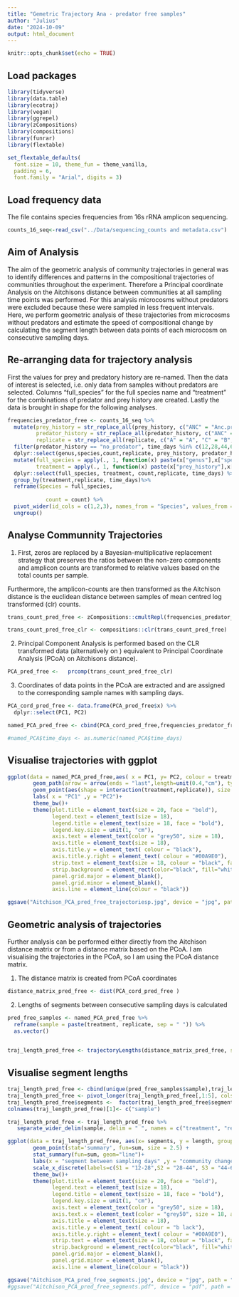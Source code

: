 ---
title: "Gemetric Trajectory Ana - predator free samples"
author: "Julius"
date: "2024-10-09"
output: html_document
---

```{r setup, include=FALSE}
knitr::opts_chunk$set(echo = TRUE)
```

## Load packages

```{r, message=FALSE}
library(tidyverse)
library(data.table)
library(ecotraj)
library(vegan)
library(ggrepel)
library(zCompositions)
library(compositions)
library(funrar)
library(flextable)
```

```{r}
set_flextable_defaults(
  font.size = 10, theme_fun = theme_vanilla,
  padding = 6,
  font.family = "Arial", digits = 3)
```


## Load frequency data

The file contains species frequencies from 16s rRNA amplicon sequencing.

```{r, message=FALSE}
counts_16_seq<-read_csv("../Data/sequencing_counts and metadata.csv")
```
## Aim of Analysis

The aim of the geometric analysis of community trajectories in general was to identify differences and patterns in the compositional trajectories of communities throughout the experiment. Therefore a Principal coordinate Analysis on the Aitchisons distance between communities at all sampling time points was performed. For this analysis microcosms without predators were excluded because these were sampled in less frequent intervals. Here, we perform geometric analysis of these trajectories from microcosms without predators and estimate the speed of compositional change by calculating the segment length between data points of each microcosm on consecutive sampling days.

## Re-arranging data for trajectory analysis

First the values for prey and predatory history are re-named.
Then the data of interest is selected, i.e. only data from samples without predators are selected. 
Columns "full_species" for the full species name and "treatment" for the combinations of predator and prey history are created.
Lastly the data is brought in shape for the following analyses.

```{r}
frequencies_predator_free <- counts_16_seq %>% 
  mutate(prey_history = str_replace_all(prey_history, c("ANC" = "Anc.prey", "EVO" = "Evo.prey")),
         predator_history = str_replace_all(predator_history, c("ANC" = "Anc.predator", "EVO" = "Evo.predator")),
         replicate = str_replace_all(replicate, c("A" = "A", "C" = "B", "E" = "C"))) %>% 
  filter(predator_history == "no_predator", time_days %in% c(12,28,44,60)) %>% 
  dplyr::select(genus,species,count,replicate, prey_history, predator_history, time_days) %>% 
  mutate(full_species = apply(., 1, function(x) paste(x["genus"],x["species"], sep = "_")),
         treatment = apply(., 1, function(x) paste(x["prey_history"],x["predator_history"], sep = "_"))) %>% 
  dplyr::select(full_species, treatment, count,replicate, time_days) %>% 
  group_by(treatment,replicate, time_days)%>% 
  reframe(Species = full_species,
            
            count = count) %>% 
  pivot_wider(id_cols = c(1,2,3), names_from = "Species", values_from = "count") %>% 
  ungroup() 
```

## Analyse Communnity Trajectories

1) First, zeros are replaced by a Bayesian-multiplicative replacement strategy that preserves the ratios between the non-zero components and amplicon counts are transformed to relative values based on the total counts per sample.

Furthermore, the amplicon-counts are then transformed as the Aitchison distance is the euclidean distance between samples of mean centred log transformed (clr) counts.

```{r}
trans_count_pred_free <- zCompositions::cmultRepl(frequencies_predator_free[,4:27], output = "prop")

trans_count_pred_free_clr <- compositions::clr(trans_count_pred_free)

```

2) Principal Component Analysis is performed based on the CLR transformed data (alternatively on ) equivalent to Principal Coordinate Analysis (PCoA) on  Aitchisons distance). 

```{r}
PCA_pred_free <-   prcomp(trans_count_pred_free_clr)

```

3) Coordinates of data points in the PCoA are extracted and are assigned to the corresponding sample names with sampling days.

```{r}


PCA_cord_pred_free <- data.frame(PCA_pred_free$x) %>% 
  dplyr::select(PC1, PC2)

named_PCA_pred_free <- cbind(PCA_cord_pred_free,frequencies_predator_free[,1:3])

#named_PCA$time_days <- as.numeric(named_PCA$time_days)

```

## Visualise trajectories with ggplot


```{r}
ggplot(data = named_PCA_pred_free,aes( x = PC1, y= PC2, colour = treatment, group = interaction(treatment,replicate) ))+
        geom_path(arrow = arrow(ends = "last",length=unit(0.4,"cm"), type = "closed"), linewidth = 0.7, linejoin="round")+
        geom_point(aes(shape = interaction(treatment,replicate)), size = 2)+
        labs( x = "PC1" ,y = "PC2")+
        theme_bw()+
        theme(plot.title = element_text(size = 20, face = "bold"),
              legend.text = element_text(size = 18),
              legend.title = element_text(size = 18, face = "bold"),
              legend.key.size = unit(1, "cm"),
              axis.text = element_text(color = "grey50", size = 18),
              axis.title = element_text(size = 18),
              axis.title.y = element_text( colour = "black"),
              axis.title.y.right = element_text( colour = "#00A9E0"),
              strip.text = element_text(size = 18, colour = "black", face = "bold"),
              strip.background = element_rect(color="black", fill="white", linewidth=1, linetype="solid"),
              panel.grid.major = element_blank(),
              panel.grid.minor = element_blank(), 
              axis.line = element_line(colour = "black"))

ggsave("Aitchison_PCA_pred_free_trajectoriesp.jpg", device = "jpg", path = "../Results", width = 360, height = 300,  units = "mm" )
```


## Geometric analysis of trajectories

Further analysis can be performed either directly from the Aitchison distance matrix or from a distance matrix based on the PCoA.
I am visualising the trajectories in the PCoA, so I am using the PCoA distance matrix.

1) The distance matrix is created from PCoA coordinates

```{r}
distance_matrix_pred_free <- dist(PCA_cord_pred_free )

```

2) Lengths of segments between consecutive sampling days is calculated

```{r}
pred_free_samples <- named_PCA_pred_free %>% 
  reframe(sample = paste(treatment, replicate, sep = " ")) %>% 
  as.vector()
  

traj_length_pred_free <- trajectoryLengths(distance_matrix_pred_free, sites = pred_free_samples$sample, surveys = named_PCA_pred_free$time_days )
```

## Visualise segment lengths 

```{r}
traj_length_pred_free <- cbind(unique(pred_free_samples$sample),traj_length_pred_free)
traj_length_pred_free <- pivot_longer(traj_length_pred_free[,1:5], cols = c(2:4), names_to = "segments", values_to = "length")
traj_length_pred_free$segments <-  factor(traj_length_pred_free$segments, levels = unique(traj_length_pred_free$segments)) 
colnames(traj_length_pred_free)[1]<- c("sample")

traj_length_pred_free <- traj_length_pred_free %>% 
   separate_wider_delim(sample, delim = " ", names = c("treatment", "replicate"))
```


```{r, echo=FALSE}
ggplot(data = traj_length_pred_free, aes(x= segments, y = length, group = interaction(treatment,replicate), colour = treatment, shape = interaction(treatment,replicate)))+
        geom_point(stat='summary', fun=sum, size = 2.5) +
        stat_summary(fun=sum, geom="line")+
        labs(x = "segment between sampling days" ,y = "community change (1/day)")+
        scale_x_discrete(labels=c(S1 = "12-28",S2 = "28-44", S3 = "44-60"))+
        theme_bw()+
        theme(plot.title = element_text(size = 20, face = "bold"),
              legend.text = element_text(size = 18),
              legend.title = element_text(size = 18, face = "bold"),
              legend.key.size = unit(1, "cm"),
              axis.text = element_text(color = "grey50", size = 18),
              axis.text.x = element_text(color = "grey50", size = 18, angle = 45, vjust = 0.5),
              axis.title = element_text(size = 18),
              axis.title.y = element_text( colour = "b lack"),
              axis.title.y.right = element_text( colour = "#00A9E0"),
              strip.text = element_text(size = 18, colour = "black", face = "bold"),
              strip.background = element_rect(color="black", fill="white", linewidth=1, linetype="solid"),
              panel.grid.major = element_blank(),
              panel.grid.minor = element_blank(), 
              axis.line = element_line(colour = "black"))

ggsave("Aitchison_PCA_pred_free_segments.jpg", device = "jpg", path = "../Results", width = 360, height = 200,  units = "mm" )
#ggsave("Aitchison_PCA_pred_free_segments.pdf", device = "pdf", path = "../Results", width = 360, height = 200,  units = "mm" )
```
